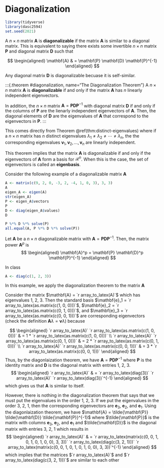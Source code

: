 # Diagonalization


```r
library(tidyverse)
library(dasc2594)
set.seed(2021)
```

:::{.definition}
A $n \times n$ matrix $\mathbf{A}$ is **diagonalizable** if the matrix $\mathbf{A}$ is similar to a diagonal matrix. This is equivalent to saying there exists some invertible $n \times n$ matrix $\mathbf{P}$ and diagonal matrix $\mathbf{D}$ such that

$$
\begin{aligned}
\mathbf{A} & = \mathbf{P} \mathbf{D} \mathbf{P}^{-1}
\end{aligned}
$$
:::

:::{.example}
Any diagonal matrix $\mathbf{D}$ is diagonalizable becuase it is self-similar.
:::


:::{.theorem #diagonalization, name="The Diagonalization Theorem"}
A $n \times n$ matrix $\mathbf{A}$ is **diagonalizable** if and only if the matrix $\mathbf{A}$ has $n$ linearly independent eigenvectors. 

In addition, the $n \times n$ matrix $\mathbf{A} = \mathbf{P} \mathbf{D} \mathbf{P}^{-1}$ with diagonal matrix $\mathbf{D}$ if and only if the columns of $\mathbf{P}$ are the lienarly independent eigenvectors of $\mathbf{A}$. Then, the diagonal elements of $\mathbf{D}$ are the eigenvalues of $\mathbf{A}$ that correspond to the eigenvectors in $\mathbf{P}$.
:::

:::{.proof}
This comes directly from Theorem \@ref(thm:distinct-eigenvalues) where if a $n \times n$ matrix has $n$ distinct eigenvalues $\lambda_1 \neq \lambda_2 \neq \cdots \neq \lambda_n$, the the corresponding eigenvalues $\mathbf{v}_1, \mathbf{v}_2, \ldots, \mathbf{v}_n$ are linearly independent.
:::

This theorem implies that the matrix $\mathbf{A}$ is diagonalizable if and only if the eigenvectors of $\mathbf{A}$ form a basis for $\mathcal{R}^n$. When this is the case, the set of eigenvectors is called an **eigenbasis**.

:::{.example}

Consider the following example of a diagonalizable matrix $\mathbf{A}$

```r
A <- matrix(c(9, 2, 0, -3, 2, -4, 1, 0, 3), 3, 3)
A
eigen_A <- eigen(A)
str(eigen_A)
P <- eigen_A$vectors
P
D <- diag(eigen_A$values)
D

P %*% D %*% solve(P)
all.equal(A, P %*% D %*% solve(P))
```

:::


:::{.theorem}
Let $\mathbf{A}$ be a $n \times n$ diagonalizable matrix with $\mathbf{A} = \mathbf{P} \mathbf{D} \mathbf{P}^{-1}$. Then, the matrix power $\mathbf{A}^p$ is
$$
\begin{aligned}
\mathbf{A}^p = \mathbf{P} \mathbf{D}^p \mathbf{P}^{-1}
\end{aligned}
$$
:::

:::{.proof}
In class
:::

```r
A <- diag(c(1, 2, 3))
```

:::{.example}
In this example, we apply the diagonalization theorem to the matrix $\mathbf{A}$ 

Consider the matrix $\mathbf{A} = `r array_to_latex(A)`$ which has eigenvalues 1, 2, 3. Then the standard basis $\mathbf{e}_1 = `r array_to_latex(as.matrix(c(1, 0, 0)))`$, $\mathbf{e}_2 = `r array_to_latex(as.matrix(c(0, 1, 0)))`$, and $\mathbf{e}_3 = `r array_to_latex(as.matrix(c(0, 0, 1)))`$ are corresponding eigenvectors (check the definition $\mathbf{A} \lambda = \mathbf{v} \lambda$) because 

$$
\begin{aligned}
`r array_to_latex(A)` `r array_to_latex(as.matrix(c(1, 0, 0)))` & = 1 * `r array_to_latex(as.matrix(c(1, 0, 0)))` \\
`r array_to_latex(A)` `r array_to_latex(as.matrix(c(0, 1, 0)))` & = 2 * `r array_to_latex(as.matrix(c(0, 1, 0)))` \\
`r array_to_latex(A)` `r array_to_latex(as.matrix(c(0, 0, 1)))` & = 3 * `r array_to_latex(as.matrix(c(0, 0, 1)))` 
\end{aligned}
$$
Thus, by the diagonlaization theorem, we have $\mathbf{A} = \mathbf{P} \mathbf{D} \mathbf{P}^{-1}$ where $\mathbf{P}$ is the identity matrix and $\mathbf{D}$ is the diagonal matrix with entries 1, 2, 3. 
$$
\begin{aligned}
`r array_to_latex(A)` & = `r array_to_latex(diag(3))` `r array_to_latex(A)` `r array_to_latex(diag(3))`^{-1}
\end{aligned}
$$
which gives us that $\mathbf{A}$ is similar to itself.

However, there is nothing in the diagonalization theorem that says that we must put the eigenvalues in the order 1, 2, 3. If we put the eigenvalues in the order 3, 2, 1, then the corresponding eigenvectors are $\mathbf{e}_3$, $\mathbf{e}_2$, and $\mathbf{e}_1$. Using the diagonlaization theorem, we have $\mathbf{A} = \tilde{\mathbf{P}} \tilde{\mathbf{D}} \tilde{\mathbf{P}}^{-1}$ where $\tilde{\mathbf{P}}$ is the matrix with columns $\mathbf{e}_3$, $\mathbf{e}_2$, and $\mathbf{e}_1$ and $\tilde{\mathbf{D}}$ is the diagonal matrix with entries 3, 2, 1 which results in 
$$
\begin{aligned}
`r array_to_latex(A)` & = `r array_to_latex(matrix(c(0, 0, 1, 0, 1, 0, 1, 0, 0), 3, 3))` `r array_to_latex(diag(c(3, 2, 1)))` `r array_to_latex(matrix(c(0, 0, 1, 0, 1, 0, 1, 0, 0), 3, 3))`^{-1}
\end{aligned}
$$
which implies that the matrices $`r array_to_latex(A)`$ and $`r array_to_latex(diag(c(3, 2, 1)))`$ are similar to each other

:::